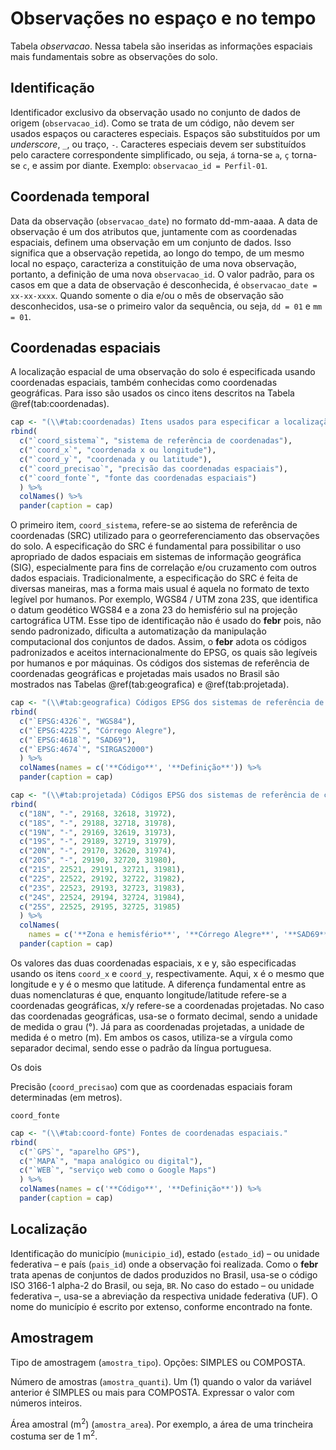 # Observações no espaço e no tempo

Tabela *observacao*. Nessa tabela são inseridas as informações espaciais mais fundamentais sobre as 
observações do solo.

## Identificação

Identificador exclusivo da observação usado no conjunto de dados de origem (`observacao_id`). Como se trata de
um código, não 
devem ser usados espaços ou caracteres especiais. Espaços são substituídos por um *underscore*, `_`, ou traço,
`-`. Caracteres especiais devem ser substituídos pelo caractere correspondente simplificado, ou seja, `á`
torna-se `a`, `ç` torna-se `c`, e assim por diante. Exemplo: `observacao_id = Perfil-01`.

## Coordenada temporal

Data da observação (`observacao_date`) no formato dd-mm-aaaa. A data de observação é um dos atributos que,
juntamente com as
coordenadas espaciais, definem uma observação em um conjunto de dados. Isso significa que a observação 
repetida, ao longo do tempo, de um mesmo local no espaço, caracteriza a constituição de uma nova observação,
portanto, a definição de uma nova `observacao_id`. O valor padrão, para os casos em que a data de observação é
desconhecida, é `observacao_date = xx-xx-xxxx`. Quando somente o dia e/ou o mês de observação são 
desconhecidos, usa-se o primeiro valor da sequência, ou seja, `dd = 01` e `mm = 01`.

## Coordenadas espaciais {#coordenadas}

A localização espacial de uma observação do solo é especificada usando coordenadas espaciais, também 
conhecidas como coordenadas geográficas. Para isso são usados os cinco itens descritos na Tabela 
\@ref(tab:coordenadas). 

```r
cap <- "(\\#tab:coordenadas) Itens usados para especificar a localização espacial das observações do solo."
rbind(
  c("`coord_sistema`", "sistema de referência de coordenadas"),
  c("`coord_x`", "coordenada x ou longitude"),
  c("`coord_y`", "coordenada y ou latitude"),
  c("`coord_precisao`", "precisão das coordenadas espaciais"),
  c("`coord_fonte`", "fonte das coordenadas espaciais")
  ) %>% 
  colNames() %>% 
  pander(caption = cap)
```

O primeiro item, `coord_sistema`, refere-se ao sistema de referência de coordenadas (SRC) utilizado para o
georreferenciamento das observações do solo. A especificação do SRC é fundamental para possibilitar o uso
apropriado de dados espaciais em sistemas de informação geográfica (SIG), especialmente para fins de correlação
e/ou cruzamento com outros dados espaciais. Tradicionalmente, a especificação do SRC é feita de diversas 
maneiras, mas a forma mais usual é aquela no formato de texto legível por humanos. Por exemplo, WGS84 / UTM
zona 23S, que identifica o datum geodético WGS84 e a zona 23 do hemisfério sul na projeção cartográfica UTM.
Esse tipo de identificação não é usado do **febr** pois, não sendo padronizado, dificulta a automatização da
manipulação computacional dos conjuntos de dados. Assim, o **febr** adota os códigos padronizados e aceitos
internacionalmente do EPSG, os quais são legíveis por humanos e por máquinas. Os códigos dos sistemas de 
referência de coordenadas geográficas e projetadas mais usados no Brasil são mostrados nas Tabelas
\@ref(tab:geografica) e \@ref(tab:projetada).

```r
cap <- "(\\#tab:geografica) Códigos EPSG dos sistemas de referência de coordenadas geográficas para o Brasil."
rbind(
  c("`EPSG:4326`", "WGS84"),
  c("`EPSG:4225`", "Córrego Alegre"),
  c("`EPSG:4618`", "SAD69"),
  c("`EPSG:4674`", "SIRGAS2000")
  ) %>% 
  colNames(names = c('**Código**', '**Definição**')) %>% 
  pander(caption = cap)
```

```r
cap <- "(\\#tab:projetada) Códigos EPSG dos sistemas de referência de coordenadas projetadas para o Brasil."
rbind(
  c("18N", "-", 29168, 32618, 31972),
  c("18S", "-", 29188, 32718, 31978),
  c("19N", "-", 29169, 32619, 31973),
  c("19S", "-", 29189, 32719, 31979),
  c("20N", "-", 29170, 32620, 31974),
  c("20S", "-", 29190, 32720, 31980),
  c("21S", 22521, 29191, 32721, 31981),
  c("22S", 22522, 29192, 32722, 31982),
  c("23S", 22523, 29193, 32723, 31983),
  c("24S", 22524, 29194, 32724, 31984),
  c("25S", 22525, 29195, 32725, 31985)
  ) %>% 
  colNames(
    names = c('**Zona e hemisfério**', '**Córrego Alegre**', '**SAD69**', '**WGS84**', '**SIRGAS2000**')) %>% 
  pander(caption = cap)
```

Os valores das duas coordenadas espaciais, x e y, são especificadas usando os itens `coord_x` e `coord_y`,
respectivamente. Aqui, x é o mesmo que longitude e y é o mesmo que latitude. A diferença fundamental entre as
duas nomenclaturas é que, enquanto longitude/latitude refere-se a coordenadas geográficas, x/y refere-se a
coordenadas projetadas. No caso das coordenadas geográficas, usa-se o formato decimal, sendo a unidade de 
medida o grau (°). Já para as coordenadas projetadas, a unidade de medida é o metro (m). Em ambos os casos, 
utiliza-se a vírgula como separador decimal, sendo esse o padrão da língua portuguesa.

Os dois 

Precisão (`coord_precisao`) com que as coordenadas espaciais foram determinadas (em metros).

`coord_fonte`

```r
cap <- "(\\#tab:coord-fonte) Fontes de coordenadas espaciais."
rbind(
  c("`GPS`", "aparelho GPS"),
  c("`MAPA`", "mapa analógico ou digital"),
  c("`WEB`", "serviço web como o Google Maps")
  ) %>% 
  colNames(names = c('**Código**', '**Definição**')) %>% 
  pander(caption = cap)
```


## Localização

Identificação do município (`municipio_id`), estado (`estado_id`) -- ou unidade federativa -- e país 
(`pais_id`) onde a observação foi realizada. Como o **febr**  trata apenas de conjuntos de dados produzidos no
Brasil, usa-se o código ISO 3166-1 alpha-2 do Brasil, ou seja, `BR`. No caso do estado -- ou unidade 
federativa --, usa-se a abreviação da respectiva unidade federativa (UF). O nome do município é escrito por
extenso, conforme encontrado na fonte.

## Amostragem

Tipo de amostragem (`amostra_tipo`). Opções: SIMPLES ou COMPOSTA.

Número de amostras (`amostra_quanti`). Um (1) quando o valor da variável anterior é SIMPLES ou mais para COMPOSTA. Expressar o valor com números inteiros.

Área amostral (m^2^) (`amostra_area`). Por exemplo, a área de uma trincheira costuma ser de 1 m^2^.

<!-- ## `taxon_<sistema>_<ano>`

Identificação do sistema de classificação -- taxonomia -- utilizado para classificar a observação do solo,
incluindo nome e ano, bem a classificação -- táxon -- atribuída à observação, incluíndo nome e sigla. Tanto o
nome como o ano de publicação do sistema de classificação utilizado auxilia na verificação de possíveis
inconsistências na classificação da observação e no processo de harmonização dos dados. O nome da 
classificação atribuída à observação do solo deve ser escrito por extenso, mantendo quaisquer espaços e
caracteres especiais presentes, prefere

Código     | Sistema taxonômico
---------- | -------------------------------------------
fao-unesco | Legend of the World Soil Map
fao-wrb    | World Reference Base for Soil Resources
sibcs      | Sistema Brasileiro de Classificação do Solo
st         | Soil Taxonomy
usc        | Universal Soil Classification

Para os conjuntos de dados que incluem observações do solo classificadas usando dois ou mais sistemas de
classificação, ou diferentes versões do mesmo sistema de classificação, insere-se tantas colunas quantas
forem necessárias.
 -->
